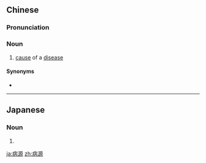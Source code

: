 ==Chinese==
{{zh-forms}}

===Pronunciation===
{{zh-pron
|m=bìngyuán
|c=beng6 jyun4
|mn=pēⁿ-goân/pīⁿ-goân
|cat=n
}}

===Noun===
{{zh-noun}}

# [[cause]] of a [[disease]]

====Synonyms====
* {{zh-l|病原}}

----

==Japanese==
{{ja-kanjitab|病|源}}

===Noun===
{{ja-noun|びょうげん}}

# {{alternative form of|病原|lang=ja}}

[[ja:病源]]
[[zh:病源]]